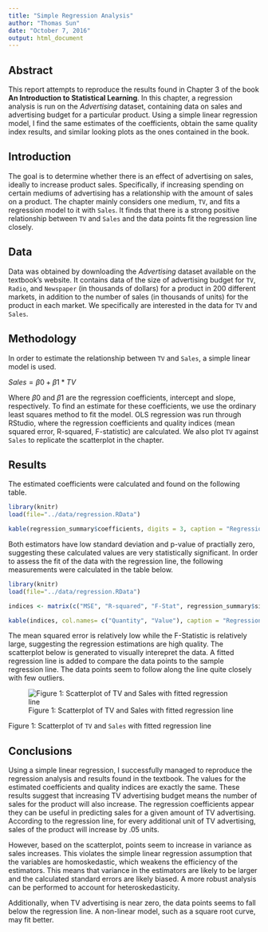 ```yaml
---
title: "Simple Regression Analysis"
author: "Thomas Sun"
date: "October 7, 2016"
output: html_document
---
```



## Abstract

This report attempts to reproduce the results found in Chapter 3 of the book **An Introduction to Statistical Learning**. In this chapter, a regression analysis is run on the *Advertising* dataset, containing data on sales and advertising budget for a particular product. Using a simple linear regression model, I find the same estimates of the coefficients, obtain the same quality index results, and similar looking plots as the ones contained in the book.

## Introduction

The goal is to determine whether there is an effect of advertising on sales, ideally to increase product sales. Specifically, if increasing spending on certain mediums of advertising has a relationship with the amount of sales on a product. The chapter mainly considers one medium, `TV`, and fits a regression model to it with `Sales`. It finds that there is a strong positive relationship between `TV` and `Sales` and the data points fit the regression line closely.

## Data

Data was obtained by downloading the *Advertising* dataset available on the textbook's website. It contains data of the size of advertising budget for `TV`, `Radio`, and `Newspaper` (in thousands of dollars) for a product in 200 different markets, in addition to the number of sales (in thousands of units) for the product in each market. We specifically are interested in the data for `TV` and `Sales`. 

## Methodology

In order to estimate the relationship between `TV` and `Sales`, a simple linear model is used.

$Sales = \beta{0} + \beta{1}*TV$

Where $\beta{0}$ and $\beta{1}$ are the regression coefficients, intercept and slope, respectively. To find an estimate for these coefficients, we use the ordinary least squares method to fit the model. OLS regression was run through RStudio, where the regression coefficients and quality indices (mean squared error, R-squared, F-statistic) are calculated. We also plot `TV` against `Sales` to replicate the scatterplot in the chapter.

## Results

The estimated coefficients were calculated and found on the following table.

```r
library(knitr)
load(file="../data/regression.RData")

kable(regression_summary$coefficients, digits = 3, caption = "Regression Coefficients")

```

Both estimators have low standard deviation and p-value of practially zero, suggesting these calculated values are very statistically significant. In order to assess the fit of the data with the regression line, the following measurements were calculated in the table below.

```r
library(knitr)
load(file="../data/regression.RData")

indices <- matrix(c("MSE", "R-squared", "F-Stat", regression_summary$sigma, regression_summary$r.squared, regression_summary$fstatistic[[1]]), nrow = 3, ncol = 2)

kable(indices, col.names= c("Quantity", "Value"), caption = "Regression Quality Indices")

```

The mean squared error is relatively low while the F-Statistic is relatively large, suggesting the regression estimations are high quality. The scatterplot below is generated to visually interepret the data. A fitted regression line is added to compare the data points to the sample regression line. The data points seem to follow along the line quite closely with few outliers.


![Figure 1: Scatterplot of TV and Sales with fitted regression line](https://raw.githubusercontent.com/thomasysun/Stat159/master/stat159-fall2016-hw02/images/scatterplot-tv-sales.png)

Figure 1: Scatterplot of `TV` and `Sales` with fitted regression line

## Conclusions

Using a simple linear regression, I successfully managed to reproduce the regression analysis and results found in the textbook. The values for the estimated coefficients and quality indices are exactly the same. These results suggest that increasing TV advertising budget means the number of sales for the product will also increase. The regression coefficients appear they can be useful in predicting sales for a given amount of TV advertising. According to the regression line, for every additional unit of TV advertising, sales of the product will increase by .05 units.

However, based on the scatterplot, points seem to increase in variance as sales increases. This violates the simple linear regression assumption that the variables are homoskedastic, which weakens the efficiency of the estimators. This means that variance in the estimators are likely to be larger and the calculated standard errors are likely biased. A more robust analysis can be performed to account for heteroskedasticity.

Additionally, when TV advertising is near zero, the data points seems to fall below the regression line. A non-linear model, such as a square root curve, may fit better.




